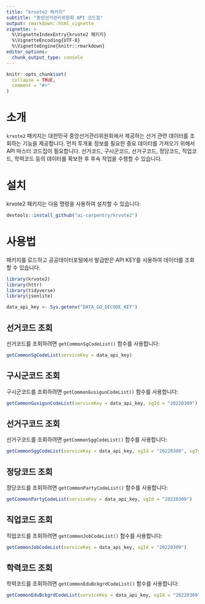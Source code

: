 ```yaml
---
title: "krvote2 패키지"
subtitle: "중앙선거관리위원회 API 코드집"
output: rmarkdown::html_vignette
vignette: >
  %\VignetteIndexEntry{krvote2 패키지}
  %\VignetteEncoding{UTF-8}
  %\VignetteEngine{knitr::rmarkdown}
editor_options: 
  chunk_output_type: console
---
```


```r
knitr::opts_chunk$set(
  collapse = TRUE,
  comment = "#>"
)
```


# 소개

`krvote2` 패키지는 대한민국 중앙선거관리위원회에서 제공하는 선거 관련 데이터를 조회하는 기능을 제공합니다.
먼저 투개표 정보를 필요한 중요 데이터를 가져오기 위해서 API 마스터 코드집이 필요합니다.
선거코드, 구시군코드, 선거구코드, 정당코드, 직업코드, 학력코드 등의 데이터를 확보한 후 후속 작업을 수행할 수 있습니다.

# 설치

krvote2 패키지는 다음 명령을 사용하여 설치할 수 있습니다:

```r
devtools::install_github("ai-carpentry/krvote2")
```

# 사용법

패키지를 로드하고 공공데이터포털에서 발급받은 API KEY를 사용하여 데이터를 조회할 수 있습니다.

```r
library(krvote2)
library(httr)
library(tidyverse)
library(jsonlite)

data_api_key <- Sys.getenv("DATA_GO_DECODE_KEY")
```

## 선거코드 조회

선거코드를 조회하려면 `getCommonSgCodeList()` 함수를 사용합니다:

```r
getCommonSgCodeList(serviceKey = data_api_key)
```

## 구시군코드 조회

구시군코드를 조회하려면 `getCommonGusigunCodeList()` 함수를 사용합니다:

```r
getCommonGusigunCodeList(serviceKey = data_api_key, sgId = "20220309")
```

## 선거구코드 조회

선거구코드를 조회하려면 `getCommonSggCodeList()` 함수를 사용합니다:

```r
getCommonSggCodeList(serviceKey = data_api_key, sgId = "20220309", sgTypecode = "1")
```

## 정당코드 조회

정당코드를 조회하려면 `getCommonPartyCodeList()` 함수를 사용합니다:

```r
getCommonPartyCodeList(serviceKey = data_api_key, sgId = "20220309")
```

## 직업코드 조회

직업코드를 조회하려면 `getCommonJobCodeList()` 함수를 사용합니다:

```r
getCommonJobCodeList(serviceKey = data_api_key, sgId = "20220309")
```

## 학력코드 조회

학력코드를 조회하려면 `getCommonEduBckgrdCodeList()` 함수를 사용합니다:

```r
getCommonEduBckgrdCodeList(serviceKey = data_api_key, sgId = "20220309")
```


